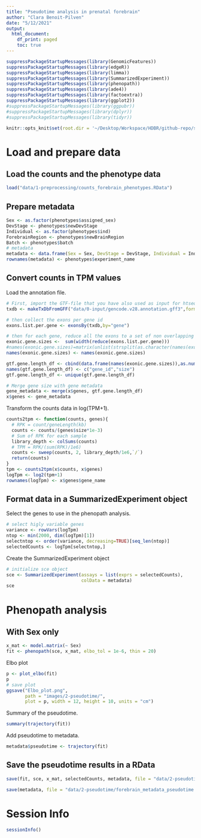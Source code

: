 ```yaml
---
title: "Pseudotime analysis in prenatal forebrain"
author: "Clara Benoit-Pilven"
date: "5/12/2021"
output:
  html_document:
    df_print: paged
    toc: true
---
```


```r
suppressPackageStartupMessages(library(GenomicFeatures))
suppressPackageStartupMessages(library(edgeR))
suppressPackageStartupMessages(library(limma))
suppressPackageStartupMessages(library(SummarizedExperiment))
suppressPackageStartupMessages(library(phenopath))
suppressPackageStartupMessages(library(ade4))
suppressPackageStartupMessages(library(factoextra))
suppressPackageStartupMessages(library(ggplot2))
#suppressPackageStartupMessages(library(ggpubr))
#suppressPackageStartupMessages(library(dplyr))
#suppressPackageStartupMessages(library(tidyr))
```

```r
knitr::opts_knit$set(root.dir = '~/Desktop/Workspace/HDBR/github-repo/sexDE_prenatal_brain/')
```

# Load and prepare data

## Load the counts and the phenotype data

```r
load("data/1-preprocessing/counts_forebrain_phenotypes.RData")
```


## Prepare metadata

```r
Sex <- as.factor(phenotypes$assigned_sex)
DevStage <- phenotypes$newDevStage
Individual <- as.factor(phenotypes$ind)
ForebrainRegion <- phenotypes$newBrainRegion
Batch <- phenotypes$batch
# metadata
metadata <- data.frame(Sex = Sex, DevStage = DevStage, Individual = Individual, ForebrainRegion = ForebrainRegion, Batch = Batch)
rownames(metadata) <- phenotypes$experiment_name
```



## Convert counts in TPM values

Load the annotation file.

```r
# First, import the GTF-file that you have also used as input for htseq-count
txdb <- makeTxDbFromGFF("data/0-input/gencode.v28.annotation.gff3",format="gff")

# then collect the exons per gene id
exons.list.per.gene <- exonsBy(txdb,by="gene")

# then for each gene, reduce all the exons to a set of non overlapping exons, calculate their lengths (widths) and sum them
exonic.gene.sizes <-  sum(width(reduce(exons.list.per.gene)))
#names(exonic.gene.sizes)=matrix(unlist(strsplit(as.character(names(exonic.gene.sizes)),"\\.")),ncol=2,byrow=T)[,1]
names(exonic.gene.sizes) <- names(exonic.gene.sizes)

gtf.gene.length_df <- cbind(data.frame(names(exonic.gene.sizes)),as.numeric(exonic.gene.sizes))
names(gtf.gene.length_df) <- c("gene_id","size")
gtf.gene.length_df <- unique(gtf.gene.length_df)

# Merge gene size with gene metadata
gene_metadata <- merge(x$genes, gtf.gene.length_df)
x$genes <- gene_metadata
```

Transform the counts data in log(TPM+1).

```r
counts2tpm <- function(counts, genes){
  # RPK = count/geneLength(kb)
  counts <- counts/(genes$size*1e-3)
  # Sum of RPK for each sample
  library_depth <- colSums(counts)
  # TPM = RPK/(sum(RPK)/1e6)
  counts <- sweep(counts, 2, library_depth/1e6,`/`)
  return(counts)
}
tpm <- counts2tpm(x$counts, x$genes)
logTpm <- log2(tpm+1)
rownames(logTpm) <- x$genes$gene_name
```



## Format data in a SummarizedExperiment object

Select the genes to use in the phenopath analysis.

```r
# select higly variable genes
variance <- rowVars(logTpm)
ntop <- min(2000, dim(logTpm)[1])
selectntop <- order(variance, decreasing=TRUE)[seq_len(ntop)]
selectedCounts <- logTpm[selectntop,]
```

Create the SummarizedExperiment object

```r
# initialize sce object
sce <- SummarizedExperiment(assays = list(exprs = selectedCounts), 
                            colData = metadata)
sce
```

# Phenopath analysis

## With Sex only

```r
x_mat <- model.matrix(~ Sex)
fit <- phenopath(sce, x_mat, elbo_tol = 1e-6, thin = 20)
```

Elbo plot

```r
p <- plot_elbo(fit)
p
# save plot
ggsave("Elbo_plot.png",
       path = "images/2-pseudotime/",
       plot = p, width = 12, height = 10, units = "cm")
```

Summary of the pseudotime.

```r
summary(trajectory(fit))
```



Add pseudotime to metadata.

```r
metadata$pseudotime <- trajectory(fit)
```

## Save the pseudotime results in a RData

```r
save(fit, sce, x_mat, selectedCounts, metadata, file = "data/2-pseudotime/forebrain_pseudotime_analysis.RData")
```

```r
save(metadata, file = "data/2-pseudotime/forebrain_metadata_pseudotime.RData")
```


# Session Info

```r
sessionInfo()
```
